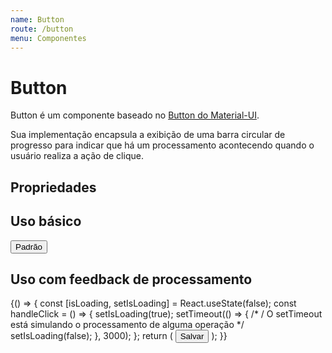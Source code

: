 ```yaml
---
name: Button
route: /button
menu: Componentes
---
```



# Button

Button é um componente baseado no [Button do Material-UI](https://material-ui.com/components/buttons/).

Sua implementação encapsula a exibição de uma barra circular de progresso para indicar que há um processamento acontecendo quando o usuário realiza a ação de clique.

## Propriedades

<Props of={Button} />

## Uso básico

<Playground>
  <Button variant="contained">Padrão</Button>
</Playground>

## Uso com feedback de processamento

<Playground>
  {() => {
    const [isLoading, setIsLoading] = React.useState(false);
    const handleClick = () => {
      setIsLoading(true);
      setTimeout(() => {
        /*
        / O setTimeout está simulando o processamento de alguma operação
        */
        setIsLoading(false);
      }, 3000);
    };
    return (
      <Button variant="contained" isLoading={isLoading} onClick={handleClick}>
        Salvar
      </Button>
    );
  }}
</Playground>
